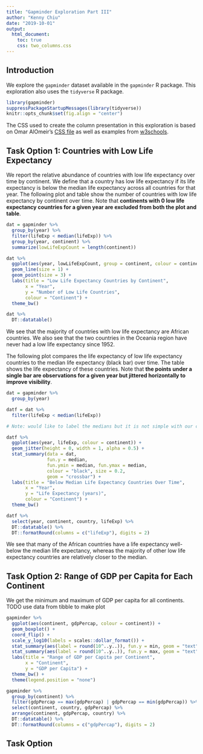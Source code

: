 ```yaml
---
title: "Gapminder Exploration Part III"
author: "Kenny Chiu"
date: "2019-10-01"
output:
  html_document:
    toc: true
    css: two_columns.css
---
```




## Introduction

We explore the `gapminder` dataset available in the `gapminder` R package. This exploration also uses the `tidyverse` R package.

```r
library(gapminder)
suppressPackageStartupMessages(library(tidyverse))
knitr::opts_chunk$set(fig.align = "center")
```

The CSS used to create the column presentation in this exploration is based on Omar AlOmeir's [CSS file](https://gist.github.com/jennybc/e9e9aba6ba18c72cec26) as well as examples from [w3schools](https://www.w3schools.com/howto/howto_css_two_columns.asp).



## Task Option 1: Countries with Low Life Expectancy

We report the relative abundance of countries with low life expectancy over time by continent. We define that a country has low life expectancy if its life expectancy is below the median life expectancy across all countries for that year. The following plot and table show the number of countries with low life expectancy by continent over time. Note that **continents with 0 low life expectancy countries for a given year are excluded from both the plot and table**.

```r
dat = gapminder %>%
  group_by(year) %>%
  filter(lifeExp < median(lifeExp)) %>%
  group_by(year, continent) %>%
  summarize(lowLifeExpCount = length(continent))
```

<div class = row>
<div class = lcolumn>
```r
dat %>%
  ggplot(aes(year, lowLifeExpCount, group = continent, colour = continent)) +
  geom_line(size = 1) +
  geom_point(size = 3) +
  labs(title = "Low Life Expectancy Countries by Continent",
       x = "Year",
       y = "Number of Low Life Countries",
       colour = "Continent") +
  theme_bw()
```
</div>
<div class = rcolumn>
```r
dat %>%
  DT::datatable()
```
</div>
</div>

We see that the majority of countries with low life expectancy are African countries. We also see that the two countries in the Oceania region have never had a low life expectancy since 1952.

The following plot compares the life expectancy of low life expectancy countries to the median life expectancy (black bar) over time. The table shows the life expectancy of these countries. Note that **the points under a single bar are observations for a given year but jittered horizontally to improve visibility**.

```r
dat = gapminder %>%
  group_by(year)

datf = dat %>%
  filter(lifeExp < median(lifeExp))
```

<div class = row>
<div class = lcolumn>
```r
# Note: would like to label the medians but it is not simple with our current setup

datf %>%
  ggplot(aes(year, lifeExp, colour = continent)) +
  geom_jitter(height = 0, width = 1, alpha = 0.5) +
  stat_summary(data = dat,
               fun.y = median,
               fun.ymin = median, fun.ymax = median,
               colour = "black", size = 0.2,
               geom = "crossbar") +
  labs(title = "Below Median Life Expectancy Countries Over Time",
       x = "Year",
       y = "Life Expectancy (years)",
       colour = "Continent") +
  theme_bw()
```
</div>
<div class = rcolumn>
```r
datf %>%
  select(year, continent, country, lifeExp) %>%
  DT::datatable() %>%
  DT::formatRound(columns = c("lifeExp"), digits = 2)
```
</div>
</div>

We see that many of the African countries have a life expectancy well-below the median life expectancy, whereas the majority of other low life expectancy countries are relatively closer to the median.



## Task Option 2: Range of GDP per Capita for Each Continent

We get the minimum and maximum of GDP per capita for all continents. TODO use data from tibble to make plot

<div class = row>
<div class = lcolumn>
```r
gapminder %>%
  ggplot(aes(continent, gdpPercap, colour = continent)) +
  geom_boxplot() +
  coord_flip() +
  scale_y_log10(labels = scales::dollar_format()) +
  stat_summary(aes(label = round(10^..y..)), fun.y = min, geom = "text", size = 3, vjust = -0.5) +
  stat_summary(aes(label = round(10^..y..)), fun.y = max, geom = "text", size = 3, vjust = -0.5) +
  labs(title = "Range of GDP per Capita per Continent",
       x = "Continent",
       y = "GDP per Capita") +
  theme_bw() +
  theme(legend.position = "none")
```

</div>
<div class = rcolumn>
```r
gapminder %>%
  group_by(continent) %>%
  filter(gdpPercap == max(gdpPercap) | gdpPercap == min(gdpPercap)) %>%
  select(continent, country, gdpPercap) %>%
  arrange(continent, gdpPercap, country) %>%
  DT::datatable() %>%
  DT::formatRound(columns = c("gdpPercap"), digits = 2)
```
</div>
</div>



## Task Option